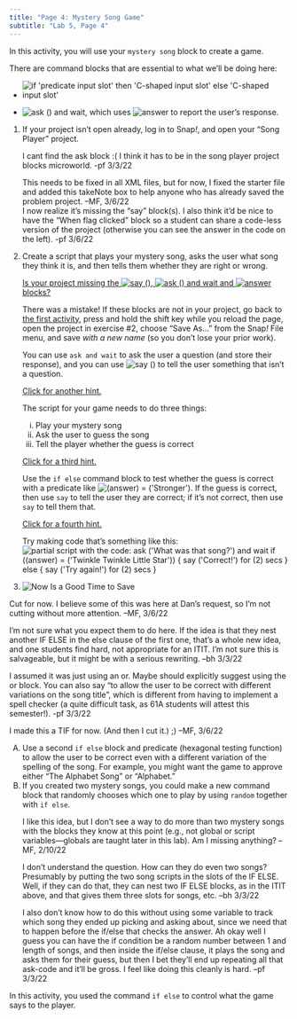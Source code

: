 ```yaml
---
title: "Page 4: Mystery Song Game"
subtitle: "Lab 5, Page 4"
---
```


::: learn
In this activity, you will use your <code>mystery song</code> block to create a game.
:::

<p>

There are command blocks that are essential to what we'll be doing here:

<ul>

<li>

<img src="/img/blocks/if-else-full-size.png" title="if &apos;predicate input slot&apos; then &apos;C-shaped input slot&apos; else &apos;C-shaped input slot&apos;" alt="if &apos;predicate input slot&apos; then &apos;C-shaped input slot&apos; else &apos;C-shaped input slot&apos;" class="inline"/>

</li>

<li>

<img src="/img/blocks/ask-empty-full-size.png" title="ask () and wait" alt="ask () and wait" class="inline nopadtb"/>, which uses <img src="/img/blocks/answer-full-size.png" title="answer" alt="answer" class="inline nopadtb"/> to report the user's response.

</li>

</ul>

</p>

<div class="forYouToDo">

<ol>

<li>If your project isn't open already, log in to Snap<i>!</i>, and open your "Song Player" project.</li>

<div class="comment">

<p>I cant find the ask block :( I think it has to be in the song player project blocks microworld. -pf 3/3/22</p>

<p>

This needs to be fixed in all XML files, but for now, I fixed the starter file and added this takeNote box to help anyone who has already saved the problem project. --MF, 3/6/22 <br> I now realize it's missing the "say" block(s). I also think it'd be nice to have the "When flag clicked" block so a student can share a code-less version of the project (otherwise you can see the answer in the code on the left). -pf 3/6/22

</div>

<li>

Create a script that plays your mystery song, asks the user what song they think it is, and then tells them whether they are right or wrong.

::: takeNote

<a href="#hint-mistake" data-bs-toggle="collapse" title="Is your project missing the 'say,' 'ask () and wait' and 'answer' blocks?">Is your project missing the <img src="/img/blocks/say-empty-full-size.png" title="say ()" alt="say ()" class="nopadtb"/>, <img src="/img/blocks/ask-empty-full-size.png" title="ask () and wait" alt="ask () and wait" class="inline nopadtb"/> and <img src="/img/blocks/answer-full-size.png" title="answer" alt="answer" class="inline nopadtb"/> blocks?</a></p>

::: {#hint-mistake .collapse}
<p>There was a mistake! If these blocks are not in your project, go back to <a href="/lab-5/01-playing-notes.html" title="the first activity: for recovering the missing 'say,' 'ask () and wait' and 'answer' blocks">the first activity</a>, press and hold the shift key while you reload the page, open the project in exercise #2, choose "Save As..." from the Snap<em>!</em> File menu, and save <em>with a new name</em> (so you don't lose your prior work).</p>
:::
:::

::: endnote


<p>You can use <code>ask and wait</code> to ask the user a question (and store their response), and you can use <img src="/img/blocks/say-empty-full-size.png" title="say ()" alt="say ()" class="nopadtb"/> to tell the user something that isn't a question.</p>

<p><a href="#hint-guessing-hint1" data-bs-toggle="collapse" title="Click for another hint about building the song-guessing-script.">Click for another hint.</a></p>

::: {#hint-guessing-hint1 .collapse}
<p>

The script for your game needs to do three things:

<ol style="list-style-type: lower-roman;">

<li>Play your mystery song</li>

<li>Ask the user to guess the song</li>

<li>Tell the player whether the guess is correct</li>

</ol>

</p>

<p><a href="#hint-guessing-hint3" data-bs-toggle="collapse" title="Click for a third hint about building the song-guessing-script.">Click for a third hint.</a></p>

::: {#hint-guessing-hint3 .collapse}
<p>Use the <code>if else</code> command block to test whether the guess is correct with a predicate like <img src="/img/U2/lab01/answer-equals-stronger.png" title="(answer) = (&apos;Stronger&apos;)" alt="(answer) = (&apos;Stronger&apos;)" class="inline nopadtb"/>. If the guess is correct, then use <code>say</code> to tell the user they are correct; if it's not correct, then use <code>say</code> to tell them that.</p>

<p><a href="#hint-guessing-hint4" data-bs-toggle="collapse" title="Click for a fourth hint about building the song-guessing-script.">Click for a fourth hint.</a></p>

::: {#hint-guessing-hint4 .collapse}
<p>Try making code that's something like this:<br /> <img src="/img/U2/lab01/ask-if-example.png" title="partial script with the code:
ask (&apos;What was that song?&apos;) and wait
if ((answer) = (&apos;Twinkle Twinkle Little Star&apos;)) {
say (&apos;Correct!&apos;) for (2) secs
} else {
say (&apos;Try again!&apos;) for (2) secs
}" alt="partial script with the code:
ask (&apos;What was that song?&apos;) and wait
if ((answer) = (&apos;Twinkle Twinkle Little Star&apos;)) {
say (&apos;Correct!&apos;) for (2) secs
} else {
say (&apos;Try again!&apos;) for (2) secs
}" class="indent"/></p>
:::
:::
:::
:::

</li>

<li><img src="/img/icons/save-now.png" title="Now Is a Good Time to Save" alt="Now Is a Good Time to Save" class="inline"/></li>

</ol>

</div>

::: todo
<p>Cut for now. I believe some of this was here at Dan's request, so I'm not cutting without more attention. --MF, 3/6/22</p>

::: takeItFurther
::: todo
<p>I'm not sure what you expect them to do here. If the idea is that they nest another IF ELSE in the else clause of the first one, that's a whole new idea, and one students find hard, not appropriate for an ITIT. I'm not sure this is salvageable, but it might be with a serious rewriting. --bh 3/3/22</p>

<p>I assumed it was just using an or. Maybe should explicitly suggest using the or block. You can also say "to allow the user to be correct with different variations on the song title", which is different from having to implement a spell checker (a quite difficult task, as 61A students will attest this semester!). -pf 3/3/22</p>

<p>I made this a TIF for now. (And then I cut it.) ;) --MF, 3/6/22</p>
:::

<ol type="A">

<li>Use a second <code>if else</code> block and predicate (hexagonal testing function) to allow the user to be correct even with a different variation of the spelling of the song. For example, you might want the game to approve either "The Alphabet Song" or "Alphabet."</li>

<li>If you created two mystery songs, you could make a new command block that randomly chooses which one to play by using <code>random</code> together with <code>if else</code>.</li>

::: todo
<p>I like this idea, but I don't see a way to do more than two mystery songs with the blocks they know at this point (e.g., not global or script variables---globals are taught later in this lab). Am I missing anything? --MF, 2/10/22</p>

<p>I don't understand the question. How can they do even two songs? Presumably by putting the two song scripts in the slots of the IF ELSE. Well, if they can do that, they can nest two IF ELSE blocks, as in the ITIT above, and that gives them three slots for songs, etc. --bh 3/3/22</p>

<p>I also don't know how to do this without using some variable to track which song they ended up picking and asking about, since we need that to happen before the if/else that checks the answer. Ah okay well I guess you can have the if condition be a random number between 1 and length of songs, and then inside the if/else clause, it plays the song and asks them for their guess, but then I bet they'll end up repeating all that ask-code and it'll be gross. I feel like doing this cleanly is hard. --pf 3/3/22</p>
:::

</ol>
:::
:::

::: learn
In this activity, you used the command <code>if else</code> to control what the game says to the player.
:::
